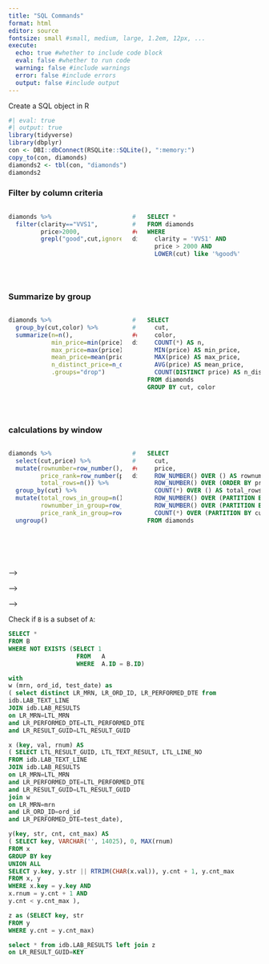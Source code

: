 ```yaml
---
title: "SQL Commands"
format: html
editor: source
fontsize: small #small, medium, large, 1.2em, 12px, ...
execute:
  echo: true #whether to include code block
  eval: false #whether to run code
  warning: false #include warnings
  error: false #include errors
  output: false #include output  
---
```


Create a SQL object in R

```r
#| eval: true
#| output: true
library(tidyverse)
library(dbplyr)
con <- DBI::dbConnect(RSQLite::SQLite(), ":memory:")
copy_to(con, diamonds)
diamonds2 <- tbl(con, "diamonds")
diamonds2
```




### Filter by column criteria

:::::::::::::: {.columns}
::: {.column width="49%"}
```r
diamonds %>% 
  filter(clarity=="VVS1",
         price>2000,
         grepl("good",cut,ignore.case=TRUE))
```
:::
::: {.column width="2%"}
```r
#| eval: false
#| echo: false
######work
diamonds2 %>% 
  filter(clarity=="VVS1",
         price>2000,
         tolower(cut) %like% "%good%") %>%
  sql_render() %>% as.character() %>% gsub("`","",.) %>% cat()
```
<!-- empty column to create gap -->
:::
::: {.column width="49%"}
```sql
SELECT *
FROM diamonds
WHERE
  clarity = 'VVS1' AND
  price > 2000 AND
  LOWER(cut) like '%good%'

```
:::
::::::::::::::


### Summarize by group

:::::::::::::: {.columns}
::: {.column width="49%"}
```r
diamonds %>%
  group_by(cut,color) %>% 
  summarize(n=n(),
            min_price=min(price),
            max_price=max(price),
            mean_price=mean(price),
            n_distinct_price=n_distinct(price),
            .groups="drop") 
```
:::
::: {.column width="2%"}
```r
#| eval: false
#| echo: false
######work
diamonds2 %>%
  group_by(cut,color) %>% 
  summarize(n=n(),
            min_price=min(price),
            max_price=max(price),
            mean_price=mean(price),
            n_distinct_price=n_distinct(price),
            .groups="drop") %>% 
  sql_render() %>% as.character() %>% gsub("`","",.) %>% cat()
```
<!-- empty column to create gap -->
:::
::: {.column width="49%"}
```sql
SELECT
  cut,
  color,
  COUNT(*) AS n,
  MIN(price) AS min_price,
  MAX(price) AS max_price,
  AVG(price) AS mean_price,
  COUNT(DISTINCT price) AS n_distinct_price
FROM diamonds
GROUP BY cut, color
```
:::
::::::::::::::









### calculations by window

:::::::::::::: {.columns}
::: {.column width="49%"}
```r
diamonds %>%
  select(cut,price) %>% 
  mutate(rownumber=row_number(),
         price_rank=row_number(price),
         total_rows=n()) %>%
  group_by(cut) %>%
  mutate(total_rows_in_group=n(),
         rownumber_in_group=row_number(),
         price_rank_in_group=row_number(price)) %>%
  ungroup()

```
:::
::: {.column width="2%"}
```r
#| eval: false
#| echo: false
######work
diamonds2 %>%
  select(cut,price) %>% 
  mutate(rownumber=row_number(),
         price_rank=row_number(price),
         total_rows=n()) %>%
  group_by(cut) %>%
  mutate(total_rows_in_group=n(),
         rownumber_in_group=row_number(),
         price_rank_in_group=row_number(price)) %>%
  ungroup() %>% 
  sql_render() %>% as.character() %>% gsub("`","",.) %>% cat()
```
<!-- empty column to create gap -->
:::
::: {.column width="49%"}
```sql
SELECT
  cut,
  price,
  ROW_NUMBER() OVER () AS rownumber,
  ROW_NUMBER() OVER (ORDER BY price) AS price_rank,
  COUNT(*) OVER () AS total_rows,
  ROW_NUMBER() OVER (PARTITION BY cut) AS rownumber_in_group,
  ROW_NUMBER() OVER (PARTITION BY cut ORDER BY price) AS price_rank_in_group,
  COUNT(*) OVER (PARTITION BY cut) AS total_rows_in_group
FROM diamonds
```
:::
::::::::::::::







<!-- ### xxxxxxxxxxxxxxxxxxxxxxx -->

<!-- :::::::::::::: {.columns} -->
<!-- ::: {.column width="49%"} -->
<!-- ```{r} -->
<!-- diamonds -->
<!-- ``` -->
<!-- ::: -->
<!-- ::: {.column width="2%"} -->
<!-- ```{r} -->
<!-- #| eval: false -->
<!-- #| echo: false -->
<!-- ######work -->
<!-- diamonds2 %>%  -->
<!--   ################### -->
<!--   sql_render() %>% as.character() %>% gsub("`","",.) %>% cat() -->
<!-- ``` -->
<!-- <!-- empty column to create gap --> -->
<!-- ::: -->
<!-- ::: {.column width="49%"} -->
<!-- ```{sql, connection=con} -->
<!-- SELECT * -->
<!-- FROM diamonds -->
<!-- ``` -->
<!-- ::: -->
<!-- :::::::::::::: -->





<!-- ### xxxxxxxxxxxxxxxxxxxxxxx -->

<!-- :::::::::::::: {.columns} -->
<!-- ::: {.column width="49%"} -->
<!-- ```{r} -->
<!-- diamonds -->
<!-- ``` -->
<!-- ::: -->
<!-- ::: {.column width="2%"} -->
<!-- ```{r} -->
<!-- #| eval: false -->
<!-- #| echo: false -->
<!-- ######work -->
<!-- diamonds2 %>%  -->
<!--   ################### -->
<!--   sql_render() %>% as.character() %>% gsub("`","",.) %>% cat() -->
<!-- ``` -->
<!-- <!-- empty column to create gap --> -->
<!-- ::: -->
<!-- ::: {.column width="49%"} -->
<!-- ```{sql, connection=con} -->
<!-- SELECT * -->
<!-- FROM diamonds -->
<!-- ``` -->
<!-- ::: -->
<!-- :::::::::::::: -->




<!-- ### xxxxxxxxxxxxxxxxxxxxxxx -->

<!-- :::::::::::::: {.columns} -->
<!-- ::: {.column width="49%"} -->
<!-- ```{r} -->
<!-- diamonds -->
<!-- ``` -->
<!-- ::: -->
<!-- ::: {.column width="2%"} -->
<!-- ```{r} -->
<!-- #| eval: false -->
<!-- #| echo: false -->
<!-- ######work -->
<!-- diamonds2 %>%  -->
<!--   ################### -->
<!--   sql_render() %>% as.character() %>% gsub("`","",.) %>% cat() -->
<!-- ``` -->
<!-- <!-- empty column to create gap --> -->
<!-- ::: -->
<!-- ::: {.column width="49%"} -->
<!-- ```{sql, connection=con} -->
<!-- SELECT * -->
<!-- FROM diamonds -->
<!-- ``` -->
<!-- ::: -->
<!-- :::::::::::::: -->






Check if `B` is a subset of `A`:

```sql
SELECT * 
FROM B
WHERE NOT EXISTS (SELECT 1 
                   FROM   A 
                   WHERE  A.ID = B.ID)
```







```sql
with
w (mrn, ord_id, test_date) as
( select distinct LR_MRN, LR_ORD_ID, LR_PERFORMED_DTE from
idb.LAB_TEXT_LINE
JOIN idb.LAB_RESULTS
on LR_MRN=LTL_MRN
and LR_PERFORMED_DTE=LTL_PERFORMED_DTE
and LR_RESULT_GUID=LTL_RESULT_GUID

x (key, val, rnum) AS
( SELECT LTL_RESULT_GUID, LTL_TEXT_RESULT, LTL_LINE_NO
FROM idb.LAB_TEXT_LINE
JOIN idb.LAB_RESULTS
on LR_MRN=LTL_MRN
and LR_PERFORMED_DTE=LTL_PERFORMED_DTE
and LR_RESULT_GUID=LTL_RESULT_GUID
join w
on LR_MRN=mrn
and LR_ORD_ID=ord_id
and LR_PERFORMED_DTE=test_date),

y(key, str, cnt, cnt_max) AS
( SELECT key, VARCHAR('', 14025), 0, MAX(rnum)
FROM x
GROUP BY key
UNION ALL
SELECT y.key, y.str || RTRIM(CHAR(x.val)), y.cnt + 1, y.cnt_max
FROM x, y
WHERE x.key = y.key AND
x.rnum = y.cnt + 1 AND
y.cnt < y.cnt_max ),

z as (SELECT key, str
FROM y
WHERE y.cnt = y.cnt_max)

select * from idb.LAB_RESULTS left join z
on LR_RESULT_GUID=KEY
```



